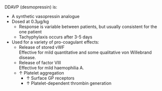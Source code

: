 DDAVP (desmopressin) is:

* A synthetic vasopressin analogue
* Dosed at 0.3μg/kg
	* Response is variable between patients, but usually consistent for the one patient
	* Tachyphylaxis occurs after 3-5 days
* Used for a variety of pro-coagulant effects:
	* Release of stored vWF\
	Effective for mild quantitative and some qualitative von Willebrand disease.
	* Release of factor VIII\
	Effective for mild haemophilia A.
	* ↑ Platelet aggregation
		* ↑ Surface GP receptors
		* ↑ Platelet-dependent thrombin generation